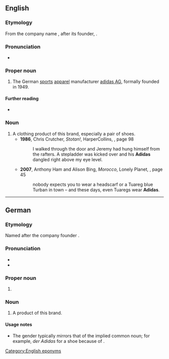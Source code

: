 {{also|adidas}}

==English==

===Etymology===
From the {{der|en|de|-}} company name {{m|de|Adidas}}, after its founder, {{w|Adolf Dassler|Adolf “Adi” Dassler}}.

===Pronunciation===
* {{IPA|en|/ˈædiˌdæs/|/əˈdiːdəs/}} {{q|and variants}}

===Proper noun===
{{en-proper noun}}

# The German [[sports]] [[apparel]] manufacturer [[w:Adidas AG|adidas AG]], formally founded in 1949.

====Further reading====
* {{pedialite}}

===Noun===
{{en-noun|Adidas|Adidases}}

# A clothing product of this brand, especially a pair of shoes.
#* '''1986''', Chris Crutcher, ''Stotan!'', HarperCollins, {{ISBN|0060094923}}, page 98
#*: <!--...-->I walked through the door and Jeremy had hung himself from the rafters. A stepladder was kicked over and his '''Adidas''' dangled right above my eye level.
#* '''2007''', Anthony Ham and Alison Bing, ''Morocco'', Lonely Planet, {{ISBN|1740599748}}, page 45
#*: nobody expects you to wear a headscarf or a Tuareg blue Turban in town – and these days, even Tuaregs wear '''Adidas'''.

[[Category:English eponyms]]

----

==German==

===Etymology===
Named after the company founder {{w|Adolf Dassler|Adolf „Adi“ Dassler}}.

===Pronunciation===
* {{IPA|de|/ˈadidas/|/ˈaːdidas/}}
* {{audio|de|De-Adidas.ogg|Audio}}

===Proper noun===
{{de-proper noun|n|Adidas'}}

# {{l|en|Adidas}} {{gloss|manufacturer}}

===Noun===
{{de-noun|m|g2=f|g3=n|Adidas|Adidas}}

# A product of this brand.

====Usage notes====
* The gender typically mirrors that of the implied common noun; for example, ''der Adidas'' for a shoe because of {{m|de|Schuh|g=m}}.